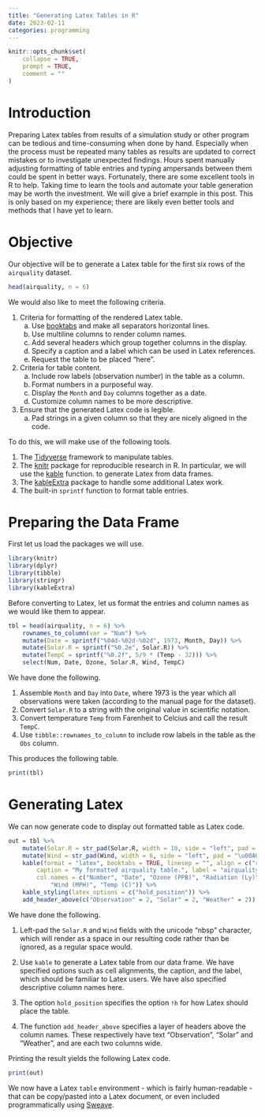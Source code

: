 ```yaml
---
title: "Generating Latex Tables in R"
date: 2023-02-11
categories: programming
---
```


```r
knitr::opts_chunk$set(
	collapse = TRUE,
	prompt = TRUE,
	comment = ""
)
```

# Introduction

Preparing Latex tables from results of a simulation study or other program can
be tedious and time-consuming when done by hand. Especially when the process
must be repeated many tables as results are updated to correct mistakes or to
investigate unexpected findings. Hours spent manually adjusting formatting of
table entries and typing ampersands between them could be spent in better ways.
Fortunately, there are some excellent tools in R to help. Taking time to learn
the tools and automate your table generation may be worth the investment. We
will give a brief example in this post. This is only based on my experience;
there are likely even better tools and methods that I have yet to learn.

# Objective

Our objective will be to generate a Latex table for the first six rows of the
`airquality` dataset.

```r
head(airquality, n = 6)
```

We would also like to meet the following criteria.

1. Criteria for formatting of the rendered Latex table.
	a. Use [booktabs](https://ctan.org/pkg/booktabs) and make all separators
	   horizontal lines.
	a. Use multiline columns to render column names.
	a. Add several headers which group together columns in the display.
	a. Specify a caption and a label which can be used in Latex references.
	a. Request the table to be placed "here".

1. Criteria for table content.
	a. Include row labels (observation number) in the table as a column.
	a. Format numbers in a purposeful way.
	a. Display the `Month` and `Day` columns together as a date.
	a. Customize column names to be more descriptive.

1. Ensure that the generated Latex code is legible.
	a. Pad strings in a given column so that they are nicely aligned in the code.

To do this, we will make use of the following tools.

1. The [Tidyverse](https://www.tidyverse.org) framework to manipulate tables.
1. The [knitr](https://yihui.org/knitr/) package for reproducible research in R.
   In particular, we will use the 
   [kable](https://bookdown.org/yihui/rmarkdown-cookbook/kable.html) function.
   to generate Latex from data frames.
1. The [kableExtra](https://cran.r-project.org/package=kableExtra) package to
   handle some additional Latex work.
1. The built-in `sprintf` function to format table entries.

# Preparing the Data Frame

First let us load the packages we will use.

```r
library(knitr)
library(dplyr)
library(tibble)
library(stringr)
library(kableExtra)
```

Before converting to Latex, let us format the entries and column names as we
would like them to appear.

```r
tbl = head(airquality, n = 6) %>%
	rownames_to_column(var = "Num") %>%
	mutate(Date = sprintf("%04d-%02d-%02d", 1973, Month, Day)) %>%
	mutate(Solar.R = sprintf("%0.2e", Solar.R)) %>%
	mutate(TempC = sprintf("%0.2f", 5/9 * (Temp - 32))) %>%
	select(Num, Date, Ozone, Solar.R, Wind, TempC)
```

We have done the following.

1. Assemble `Month` and `Day` into `Date`, where 1973 is the year which all
   observations were taken (according to the manual page for the dataset).
1. Convert `Solar.R` to a string with the original value in scientific notation.
1. Convert temperature `Temp` from Farenheit to Celcius and call the result
   `TempC`.
1. Use `tibble::rownames_to_column` to include row labels in the table as the
   `Obs` column.

This produces the following table.

```r
print(tbl)
```

# Generating Latex

We can now generate code to display out formatted table as Latex code.

```r
out = tbl %>%
	mutate(Solar.R = str_pad(Solar.R, width = 10, side = "left", pad = "\u00A0")) %>%
	mutate(Wind = str_pad(Wind, width = 6, side = "left", pad = "\u00A0")) %>%
	kable(format = "latex", booktabs = TRUE, linesep = "", align = c("rlrrrr"),
		caption = "My formatted airquality table.", label = "airquality",
		col.names = c("Number", "Date", "Ozone (PPB)", "Radiation (Ly)",
			"Wind (MPH)", "Temp (C)")) %>%
	kable_styling(latex_options = c("hold_position")) %>%
	add_header_above(c("Observation" = 2, "Solar" = 2, "Weather" = 2))
```

We have done the following.

1. Left-pad the `Solar.R` and `Wind` fields with the unicode "nbsp" character,
   which will render as a space in our resulting code rather than be ignored,
   as a regular space would.

1. Use `kable` to generate a Latex table from our data frame. We have specified
   options such as cell alignments, the caption, and the label, which should be
   familiar to Latex users. We have also specified descriptive column names
   here.

1. The option `hold_position` specifies the option `!h` for how Latex should
   place the table.

1. The function `add_header_above` specifies a layer of headers above the
   column names. These respectively have text "Observation", "Solar" and
  "Weather", and are each two columns wide.

Printing the result yields the following Latex code.

```r
print(out)
```

We now have a Latex `table` environment - which is fairly human-readable - that
can be copy/pasted into a Latex document, or even included programmatically
using [Sweave](2022-06-27-knitr-latex.qmd).
